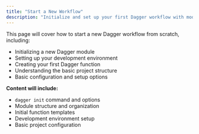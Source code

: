 ```yaml
---
title: "Start a New Workflow"
description: "Initialize and set up your first Dagger workflow with modules, functions, and basic configuration"
---
```


This page will cover how to start a new Dagger workflow from scratch, including:

- Initializing a new Dagger module
- Setting up your development environment
- Creating your first Dagger function
- Understanding the basic project structure
- Basic configuration and setup options

**Content will include:**
- `dagger init` command and options
- Module structure and organization
- Initial function templates
- Development environment setup
- Basic project configuration